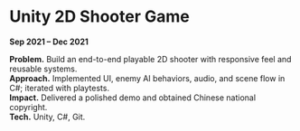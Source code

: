 # Unity 2D Shooter Game
**Sep 2021 – Dec 2021**

**Problem.** Build an end-to-end playable 2D shooter with responsive feel and reusable systems.  
**Approach.** Implemented UI, enemy AI behaviors, audio, and scene flow in C#; iterated with playtests.  
**Impact.** Delivered a polished demo and obtained Chinese national copyright.  
**Tech.** Unity, C#, Git.
